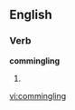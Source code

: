 
==English==

===Verb===
'''commingling'''

# {{present participle of|[[commingle]]}}

[[vi:commingling]]